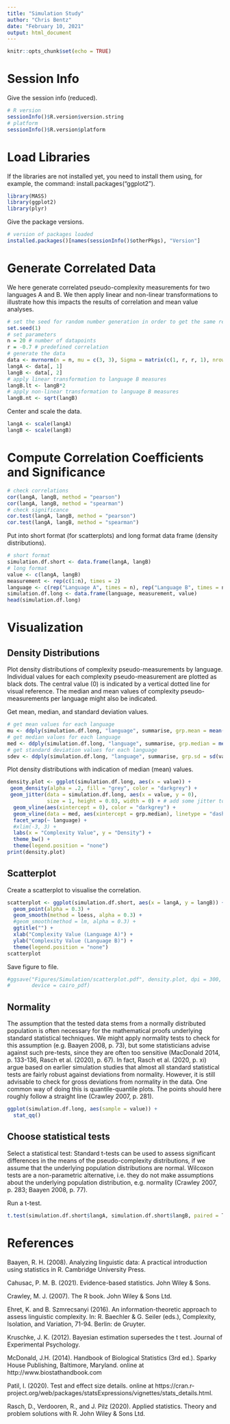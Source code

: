 ```yaml
---
title: "Simulation Study"
author: "Chris Bentz"
date: "February 10, 2021"
output: html_document
---
```


```r
knitr::opts_chunk$set(echo = TRUE)
```

# Session Info
Give the session info (reduced).
```r
# R version
sessionInfo()$R.version$version.string
# platform
sessionInfo()$R.version$platform 
```

# Load Libraries
If the libraries are not installed yet, you need to install them using, for example, the command: install.packages("ggplot2").
```r
library(MASS)
library(ggplot2)
library(plyr)
```

Give the package versions.
```r
# version of packages loaded
installed.packages()[names(sessionInfo()$otherPkgs), "Version"]
```

# Generate Correlated Data
We here generate correlated pseudo-complexity measurements for two languages A and B. We then apply linear and non-linear transformations to illustrate how this impacts the results of correlation and mean value analyses. 
```r
# set the seed for random number generation in order to get the same result when the code is re-run
set.seed(1)
# set parameters
n = 20 # number of datapoints
r = -0.7 # predefined correlation
# generate the data
data <- mvrnorm(n = n, mu = c(3, 3), Sigma = matrix(c(1, r, r, 1), nrow = 2), empirical = TRUE)
langA <- data[, 1]
langB <- data[, 2]
# apply linear transformation to language B measures
langB.lt <- langB*2 
# apply non-linear transformation to language B measures
langB.nt <- sqrt(langB)
```

Center and scale the data.
```r
langA <- scale(langA)
langB <- scale(langB)
```

# Compute Correlation Coefficients and Significance
```r
# check correlations
cor(langA, langB, method = "pearson")
cor(langA, langB, method = "spearman")
# check significance
cor.test(langA, langB, method = "pearson")
cor.test(langA, langB, method = "spearman")
```

Put into short format (for scatterplots) and long format data frame (density distributions).
```r
# short format
simulation.df.short <- data.frame(langA, langB)
# long format
value <- c(langA, langB) 
measurement <- rep(c(1:n), times = 2)
language <- c(rep("Language A", times = n), rep("Language B", times = n))
simulation.df.long <- data.frame(language, measurement, value)
head(simulation.df.long)
```

# Visualization

## Density Distributions
Plot density distributions of complexity pseudo-measurements by language. Individual values for each complexity pseudo-measurement are plotted as black dots. The central value (0) is indicated by a vertical dotted line for visual reference. The median and mean values of complexity pseudo-measurements per language might also be indicated.

Get mean, median, and standard deviation values.
```r
# get mean values for each language
mu <- ddply(simulation.df.long, "language", summarise, grp.mean = mean(value, na.rm = T))
# get median values for each language
med <- ddply(simulation.df.long, "language", summarise, grp.median = median(value, na.rm = T))
# get standard deviation values for each language
sdev <- ddply(simulation.df.long, "language", summarise, grp.sd = sd(value, na.rm = T)) 
```

Plot density distributions with indication of median (mean) values.
```r
density.plot <- ggplot(simulation.df.long, aes(x = value)) +
 geom_density(alpha = .2, fill = "grey", color = "darkgrey") +
 geom_jitter(data = simulation.df.long, aes(x = value, y = 0), 
             size = 1, height = 0.03, width = 0) + # add some jitter to prevent overplotting
  geom_vline(aes(xintercept = 0), color = "darkgrey") +
  geom_vline(data = med, aes(xintercept = grp.median), linetype = "dashed") +
  facet_wrap(~ language) +
  #xlim(-3, 3) +
  labs(x = "Complexity Value", y = "Density") +
  theme_bw() +
  theme(legend.position = "none") 
print(density.plot)
```

## Scatterplot
Create a scatterplot to visualise the correlation.
```r
scatterplot <- ggplot(simulation.df.short, aes(x = langA, y = langB)) + 
  geom_point(alpha = 0.3) +
  geom_smooth(method = loess, alpha = 0.3) +
  #geom_smooth(method = lm, alpha = 0.3) +
  ggtitle("") +
  xlab("Complexity Value (Language A)") +
  ylab("Complexity Value (Language B)") +
  theme(legend.position = "none")
scatterplot
```

Save figure to file.
```r
#ggsave("Figures/Simulation/scatterplot.pdf", density.plot, dpi = 300, scale = 1, 
#       device = cairo_pdf)
```

## Normality
The assumption that the tested data stems from a normally distributed population is often necessary for the mathematical proofs underlying standard statistical techniques. We might apply normality tests to check for this assumption (e.g. Baayen 2008, p. 73), but some statisticians advise against such pre-tests, since they are often too sensitive (MacDonald 2014, p. 133-136, Rasch et al. (2020), p. 67). In fact, Rasch et al. (2020, p. xi) argue based on earlier simulation studies that almost all standard statistical tests are fairly robust against deviations from normality. However, it is still advisable to check for gross deviations from normality in the data. One common way of doing this is quantile-quantile plots. The points should here roughly follow a straight line (Crawley 2007, p. 281).

```r
ggplot(simulation.df.long, aes(sample = value)) + 
  stat_qq()
```

## Choose statistical tests
Select a statistical test:
Standard t-tests can be used to assess significant differences in the means of the pseudo-complexity distributions, if we assume that the underlying population distributions are normal. Wilcoxon tests are a non-parametric alternative, i.e. they do not make assumptions about the underlying population distribution, e.g. normality (Crawley 2007, p. 283; Baayen 2008, p. 77). 

Run a t-test.
```r
t.test(simulation.df.short$langA, simulation.df.short$langB, paired = T) 
```

# References
Baayen, R. H. (2008). Analyzing linguistic data: A practical introduction using statistics in R. Cambridge University Press.

Cahusac, P. M. B. (2021). Evidence-based statistics. John Wiley & Sons.

Crawley, M. J. (2007). The R book. John Wiley & Sons Ltd.

Ehret, K. and B. Szmrecsanyi (2016). An information-theoretic approach to assess linguistic complexity. In: R. Baechler & G. Seiler (eds.), Complexity, Isolation, and Variation, 71-94. Berlin: de Gruyter.

Kruschke, J. K. (2012). Bayesian estimation supersedes the t test. Journal of Experimental Psychology.

McDonald, J.H. (2014). Handbook of Biological Statistics (3rd ed.). Sparky House Publishing, Baltimore, Maryland. online at http://www.biostathandbook.com

Patil, I. (2020). Test and effect size details. online at https://cran.r-project.org/web/packages/statsExpressions/vignettes/stats_details.html.

Rasch, D., Verdooren, R., and J. Pilz (2020). Applied statistics. Theory and problem solutions with R. John Wiley & Sons Ltd.